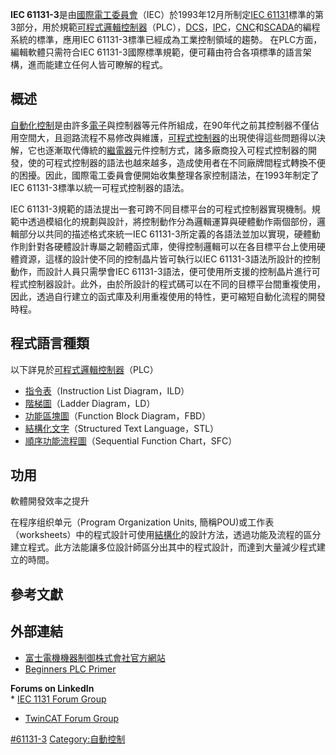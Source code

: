'''IEC 61131-3'''是由[[國際電工委員會|國際電工委員會]]（IEC）於1993年12月所制定[[IEC_61131|IEC 61131]]標準的第3部分，用於規範[[可程式邏輯控制器|可程式邏輯控制器]]（PLC），[[DCS|DCS]]，[[IPC|IPC]]，[[CNC|CNC]]和[[SCADA|SCADA]]的編程系統的標準，應用IEC 61131-3標準已經成為工業控制領域的趨勢。
在PLC方面，編輯軟體只需符合IEC 61131-3國際標準規範，便可藉由符合各項標準的語言架構，進而能建立任何人皆可瞭解的程式。
== 概述 ==
[[自動控制|自動化控制]]是由許多[[電子|電子]]與控制器等元件所組成，在90年代之前其控制器不僅佔用空間大，且迴路流程不易修改與維護，[[可程式控制器|可程式控制器]]的出現使得這些問題得以決解，它也逐漸取代傳統的[[繼電器|繼電器]]元件控制方式，諸多廠商投入可程式控制器的開發，使的可程式控制器的語法也越來越多，造成使用者在不同廠牌間程式轉換不便的困擾。因此，國際電工委員會便開始收集整理各家控制語法，在1993年制定了IEC 61131-3標準以統一可程式控制器的語法。

IEC 61131-3規範的語法提出一套可跨不同目標平台的可程式控制器實現機制。規範中透過模組化的規劃與設計，將控制動作分為邏輯運算與硬體動作兩個部份，邏輯部分以共同的描述格式來統一IEC 61131-3所定義的各語法並加以實現，硬體動作則針對各硬體設計專屬之韌體函式庫，使得控制邏輯可以在各目標平台上使用硬體資源，這樣的設計使不同的控制晶片皆可執行以IEC 61131-3語法所設計的控制動作，而設計人員只需學會IEC 61131-3語法，便可使用所支援的控制晶片進行可程式控制器設計。此外，由於所設計的程式碼可以在不同的目標平台間重複使用，因此，透過自行建立的函式庫及利用重複使用的特性，更可縮短自動化流程的開發時程。

== 程式語言種類 ==
以下詳見於[[可程式邏輯控制器|可程式邏輯控制器]]（PLC）
*[[指令表|指令表]]（Instruction List Diagram，ILD）
*[[階梯圖|階梯圖]]（Ladder Diagram，LD）
*[[功能區塊圖|功能區塊圖]]（Function Block Diagram，FBD）
*[[結構化文字|結構化文字]]（Structured Text Language，STL）
*[[順序功能流程圖|順序功能流程圖]]（Sequential Function Chart，SFC）

== 功用 ==
軟體開發效率之提升

在程序组织单元（Program Organization Units, 簡稱POU)或工作表（worksheets）中的程式設計可使用[[結構化設計|結構化]]的設計方法，透過功能及流程的區分建立程式。此方法能讓多位設計師區分出其中的程式設計，而達到大量減少程式建立的時間。

==參考文獻==
<div class="references-small">
<references></references>
</div>

== 外部連結 ==
*[https://web.archive.org/web/20100730111148/http://www.fujielectric.co.jp/fcs/eng/product/plc/lineup/sph/function.html 富士電機機器制御株式會社官方網站]
* [http://www.plcs.net/contents.shtml Beginners PLC Primer]{{Wayback|url=http://www.plcs.net/contents.shtml |date=20110725175312 }}
'''Forums on LinkedIn'''<br />
* [http://www.linkedin.com/groups?mostPopular=&gid=2140043 IEC 1131 Forum Group]{{Wayback|url=http://www.linkedin.com/groups?mostPopular=&gid=2140043 |date=20110611192015 }}
* [http://www.linkedin.com/groups?mostPopular=&gid=1860933 TwinCAT Forum Group]

[[Category:IEC標準|#61131-3]]
[[Category:自動控制|Category:自動控制]]